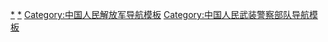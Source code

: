 {{Navbox
|name = 中华人民共和国军事勋章奖章纪念章
|title = [[中华人民共和国军事勋章奖章纪念章列表|{{white|中华人民共和国军事勋章、奖章、纪念章}}]]
|image = [[File:China Emblem PLA.svg|50px|中国人民解放军军徽]]<br>[[File:PAP Badge.png|50px|人民武装警察警徽]]
|bodyclass = hlist
|above = 《{{s|军队功勋荣誉表彰条例|{{white|军队功勋荣誉表彰条例}}}}》

|titlestyle = background: darkgreen; color: white;
|abovestyle = background: green; color: white;
|groupstyle = background: darkgreen; color: white; text-align:center;
|group5style = background:#f9f9f9; color:#000; text-align:center;

|group1 = 战时
|list1 = {{Navbox subgroup
|groupstyle = background: green; color: white;
 | group1 = 勋章
 | list1 = 
* [[八一勋章 (2017年)|八一勋章]]
* [[红旗勋章 (中国)|红旗勋章]]
* [[红星勋章 (中国)|红星勋章]]

 | group2 = 奖章
 | list2 = {{Navbox subgroup
  |groupstyle=background-color: #8FF2B7;
 | group1 = [[荣誉称号奖章]]
 | list1 = 
* 特级战斗英雄
* 一级战斗英雄
* 二级战斗英雄

 | group2 = [[奖励奖章]]
 | list2 = {{Navbox subgroup
|groupstyle = background: white; color: black;
 | group1 = 指挥作战
 | list1 = 
* 一等战功
* 二等战功
* 三等战功
* 四等战功
 | group2 = 参加战斗
 | list2 = 
* 一等战功
* 二等战功
* 三等战功
* 四等战功
 | group3 = 支援保障
 | list3 = 
* 一等战功
* 二等战功
* 三等战功
* 四等战功
}}
 | group3 = [[表彰奖章]]
 | list3 = 
* 一级表彰
* 二级表彰
* 三级表彰
}}

 | group3 = 纪念章
 | list3 = ''（依需要设立）''
}}

|group2 = 平时
|list2 = {{Navbox subgroup
|groupstyle = background: green; color: white;
 | group1 = 勋章
 | list1 = 
* [[八一勋章 (2017年)|八一勋章]]

 | group2 = 奖章
 | list2 = {{Navbox subgroup
  |groupstyle=background-color: #8FF2B7;
 | group1 = [[荣誉称号奖章]]
 | list1 = 
* 平时荣誉称号奖章

 | group2 = [[奖励奖章]]
 | list2 = 
{{Navbox subgroup
|groupstyle = background: white; color: black;
 | group1 = 战备训练
 | list1 = 
* 一等功
* 二等功
* 三等功
 | group2 = 教育管理
 | list2 = 
* 一等功
* 二等功
* 三等功
 | group3 = 国防科技
 | list3 = 
* 一等功
* 二等功
* 三等功
 | group4 = 服务保障
 | list4 = 
* 一等功
* 二等功
* 三等功
}}
 | group3 = [[表彰奖章]]
 | list3 = 
* 一级表彰
* 二级表彰
* 三级表彰
}}

 | group3 = 纪念章
 | list3 = 
{{Navbox subgroup
 |groupstyle=background-color: #8CDB95;
 | group1 = [[国防服役纪念章]]
 | list1 = 
* 特级国防服役纪念章
* 一级国防服役纪念章
* 二级国防服役纪念章
* 三级国防服役纪念章
* 四级国防服役纪念章

 | group2 = [[国防服务纪念章]]
 | list2 = 
* 特级国防服务纪念章
* 一级国防服务纪念章
* 二级国防服务纪念章
* 三级国防服务纪念章
* 四级国防服务纪念章

 | group3 = [[卫国戍边纪念章]]
 | list3 = 
* 一级卫国戍边纪念章
* 二级卫国戍边纪念章
* 三级卫国戍边纪念章

 | group4 = [[献身国防纪念章]]
 | list4 = 
* 一级献身国防纪念章
* 二级献身国防纪念章
* 三级献身国防纪念章
}}
}}

|group3 = 重大非战争<br>军事行动
|list3 = {{Navbox subgroup
|groupstyle = background: green; color: white;

 | group1 = 勋章
 | list1 = 
* [[八一勋章 (2017年)|八一勋章]]

 | group2 = 奖章
 | list2 = {{Navbox subgroup
 |groupstyle=background-color: #8FF2B7;
 | group1 = [[荣誉称号奖章]]
 | list1 = 
* 重大非战争军事行动荣誉称号奖章

 | group2 = [[奖励奖章]]
 | list2 = 
* 一等功
* 二等功
* 三等功

 | group3 = [[表彰奖章]]
 | list3 = 
* 一级表彰
* 二级表彰
* 三级表彰
}}

 | group3 = 纪念章
 | list3 = ''（依需要设立）''
}}

|group4 = 外国外军人员
|list4 =
* [[和平勋章]]
* [[和平奖章]]
* [[和平纪念章]]

|group5 = 历史制度
|list5 =
{{Navbox subgroup
|groupstyle = background-color:#f9f9f9
|group1 = [[中国工农红军|中国工农<br>红军]]时期
|list1 = [[红星奖章]]

|group2 = 1950年代
|list2 =
* [[八一勋章 (1955年)|八一勋章/奖章]]
* [[独立自由勋章|独立自由勋章/奖章]]
* [[解放勋章|解放勋章/奖章]]

|group3 = 1970年代<br>1980年代
|list3 =
* [[英雄模范奖章]]
* [[解放军功勋荣誉章|红星功勋荣誉章]]
* [[解放军功勋荣誉章|独立功勋荣誉章]]
* [[解放军功勋荣誉章|胜利功勋荣誉章]]

|group4 = 1990年代<br>2000年代
|list4 =
* [[共和国卫士|共和国卫士铜章]]
* [[首都卫士|首都卫士纪念章]]
* [[拉萨卫士|拉萨卫士纪念章]]
* [[平息暴乱纪念章]]
* [[英雄模范勋章]]

|group5 = 2010年代
|list5 =
* [[八一勋章 (2017年)|八一勋章]]
* [[中国人民解放军英模奖章|英模奖章]]
* [[立功奖章]]
* [[国防服役纪念章]]
* [[卫国戍边纪念章]]
* [[献身国防纪念章]]
* [[和平使命纪念章]]
* [[执行作战和重大任务纪念章]]

|group6 = 2020年代
|list6 =
* [[八一勋章 (2017年)|八一勋章]]
* [[红旗勋章 (中国)|红旗勋章]]
* [[红星勋章 (中国)|红星勋章]]
* [[荣誉称号奖章]]
* [[奖励奖章]]
* [[表彰奖章]]
* [[国防服役纪念章]]
* [[卫国戍边纪念章]]
* [[献身国防纪念章]]
* [[和平使命纪念章]]
* [[执行作战和重大任务纪念章]]
}}
}}<noinclude>

[[Category:中华人民共和国军队勋章|*]]
[[Category:中华人民共和国军队纪念章|*]]
[[Category:中国人民解放军导航模板]]
[[Category:中国人民武装警察部队导航模板]]
</noinclude>